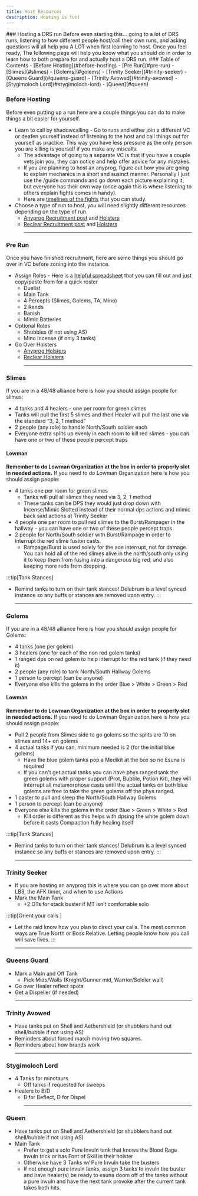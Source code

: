 ```yaml
---
title: Host Resources
description: Hosting is fun!
---
```


<link
  rel="stylesheet"
  media="(prefers-color-scheme:dark)"
  href="https://cdn.jsdelivr.net/npm/@shoelace-style/shoelace@2.15.1/cdn/themes/dark.css"
  onload="document.documentElement.classList.add('sl-theme-dark');"
/>
<script type="module" src="https://cdn.jsdelivr.net/npm/@shoelace-style/shoelace@2.15.1/cdn/shoelace-autoloader.js"></script>

<html>
### Hosting a DRS run
Before even starting this... going to a lot of DRS runs, listening to how different people host/call their own runs, and asking questions will all help you 
A LOT when first learning to host. Once you feel ready, The following page will help you know what you should do in order to learn how to both prepare for and actually host a DRS run.

<sl-card class="card-basic ulti-summary">
### Table of Contents
- [Before Hosting](#before-hosting)
- [Pre Run](#pre-run)
- [Slimes](#slimes)
- [Golems](#golems)
- [Trinity Seeker](#trinity-seeker)
- [Queens Guard](#queens-guard)
- [Trinity Avowed](#trinity-avowed)
- [Stygimoloch Lord](#stygimoloch-lord)
- [Queen](#queen)
</sl-card>

### Before Hosting
Before even putting up a run here are a couple things you can do to make things a bit easier for yourself.
- Learn to call by shadowcalling - Go to runs and either join a different VC or deafen yourself instead of listening to the host and call things out for yourself as practice. This way you have less pressure as the only person you are killing is yourself if you make any miscalls.
    - The advantage of going to a separate VC is that if you have a couple vets join you, they can notice and help offer advice for any mistakes.
    - If you are planning to host an anyprog, figure out how you are going to explain mechanics in a short and susinct manner. Personally I just use the /guide commands and go down each picture explaining it, but everyone has their own way (once again this is where listening to others explain fights comes in handy).
    - Here are [timelines of the fights](<https://docs.google.com/document/d/1eEqYagB2WPvrsWN8LXmLIjsUDWINL7dvBLn7LqMWXcc/edit#heading=h.wz1yzggpgo05>) that you can study.
- Choose a type of run to host, you will need slightly different resources depending on the type of run.
    - [Anyprog Recruitment post](<https://docs.google.com/document/d/1Dc3FqGgYsuuU3CEOlYDAOPWlKwUQAZfwhI9HyGhNSfY/edit?usp=sharing>) and [Holsters](<https://docs.google.com/spreadsheets/d/1FSUu_NM2-OV_nR7CU1GlgrqYwdR46foryK7OXXXngfY/edit?gid=2084095906#gid=2084095906>)
    - [Reclear Recruitment post](<https://docs.google.com/document/d/1Dc3FqGgYsuuU3CEOlYDAOPWlKwUQAZfwhI9HyGhNSfY/edit?usp=sharing>) and [Holsters](<https://docs.google.com/spreadsheets/d/12wlm-oVFsV3kxt9xdf8mK9HrcFP62DDYuGYT443JbVI/edit?gid=1631819016#gid=1631819016>)
<br /><hr />

### Pre Run
Once you have finished recruitment, here are some things you should go over in VC before zoning into the instance.
- Assign Roles - Here is a [helpful spreadsheet](<https://docs.google.com/spreadsheets/d/1xxC1DANJQIOUh-TnFBaOHiGm-NwyDM7iDJ9h6wlySmQ/edit?usp=sharing>) that you can fill out and just copy/paste from for a quick roster
    - Duelist
    - Main Tank
    - 4 Percepts (Slimes, Golems, TA, Mino)
    - 2 Rends
    - Banish
    - Mimic Batteries
- Optional Roles
    - Shubbles (if not using AS)
    - Mino Incense (if only 3 tanks)
- Go Over Holsters
    - [Anyprog Holsters](<https://docs.google.com/spreadsheets/d/1FSUu_NM2-OV_nR7CU1GlgrqYwdR46foryK7OXXXngfY/edit?gid=2084095906#gid=2084095906>)
    - [Reclear Holsters](<https://docs.google.com/spreadsheets/d/12wlm-oVFsV3kxt9xdf8mK9HrcFP62DDYuGYT443JbVI/edit?gid=1631819016#gid=1631819016>)
<br /><hr />

### Slimes
If you are in a 48/48 alliance here is how you should assign people for slimes:
- 4 tanks and 4 healers - one per room for green slimes
 - Tanks will pull the first 5 slimes and their Healer will pull the last one via the standard  “3, 2, 1 method”
- 2 people (any role) to handle North/South soldier each
- Everyone extra splits up evenly in each room to kill red slimes - you can have one or two of these people percept traps

#### Lowman
**Remember to do Lowman Organization at the box in order to properly slot in needed actions.**
If you need to do Lowman Organization here is how you should assign people:
- 4 tanks one per room for green slimes
    - Tanks will pull all slimes they need via 3, 2, 1 method
    - These tanks can be DPS they would just drop down with Incense/Mimic Slotted instead of their normal dps actions and mimic back said actions at Trinity Seeker
- 4 people one per room to pull red slimes to the Burst/Rampager in the hallway - you can have one or two of these people percept traps
- 2 people for North/South soldier with Burst/Rampage in order to interrupt the red slime fusion casts.
    - Rampage/Burst is used solely for the aoe interrupt, not for damage. You can hold all of the red slimes alive in the north/south only using it to keep them from fusing into a dangerous big red, and also keeping more reds from dropping.

:::tip[Tank Stances]
- Remind tanks to turn on their tank stances! Delubrum is a level synced instance so any buffs or stances are removed upon entry.
:::
<br /><hr />


### Golems
If you are in a 48/48 alliance here is how you should assign people for Golems:
- 4 tanks (one per golem)
- 3 healers (one for each of the non red golem tanks)
- 1 ranged dps on red golem to help interrupt for the red tank (if they need it)
- 2 people (any role) to tank North/South Hallway Golems
- 1 person to percept (can be anyone)
- Everyone else kills the golems in the order Blue > White > Green > Red

#### Lowman
**Remember to do Lowman Organization at the box in order to properly slot in needed actions.**
If you need to do Lowman Organization here is how you should assign people:
- Pull 2 people from Slimes side to go golems so the splits are 10 on slimes and 14+ on golems
- 4 actual tanks if you can, minimum needed is 2 (for the initial blue golems)
    - Have the blue golem tanks pop a Medikit at the box so no Esuna is required
    - If you can't get actual tanks you can have phys ranged tank the green golems with proper support (Prot, Bubble, Potion Kit), they will interrupt all metamorphose casts until the actual tanks on both blue golems are free to take the green golems off the phys ranged.
- 1 caster to pull and sleep the North/South Hallway Golems
- 1 person to percept (can be anyone)
- Everyone else kills the golems in the order Blue > Green > White > Red
    - Kill order is different as this helps with dpsing the white golem down before it casts Compaction fully healing itself

:::tip[Tank Stances]
- Remind tanks to turn on their tank stances! Delubrum is a level synced instance so any buffs or stances are removed upon entry.
:::
<br /><hr />

### Trinity Seeker
- If you are hosting an anyprog this is where you can go over more about LB3, the AFK timer, and when to use Actions
- Mark the Main Tank
    - +2 OTs for stack buster if MT isn’t comfortable solo

:::tip[Orient your calls ]
 - Let the raid know how you plan to direct your calls. The most common ways are True North or Boss Relative. Letting people know how you call will save lives. 
:::
<br /><hr />

### Queens Guard
- Mark a Main and Off Tank
    - Pick Mids/Walls (Knight/Gunner mid, Warrior/Soldier wall)
- Go over Healer reflect spots
- Get a Dispeller (if needed)
<br /><hr />

### Trinity Avowed
- Have tanks put on Shell and Aethershield (or shubblers hand out shell/bubble if not using AS)
- Reminders about forced march moving two squares.
- Reminders about how brands work
<br /><hr />

### Stygimoloch Lord
- 4 Tanks for minotaurs
    - Off tanks if requested for sweeps
- Healers to B/D
    - B for Beflect, D for Dispel
<br /><hr />

### Queen
- Have tanks put on Shell and Aethershield (or shubblers hand out shell/bubble if not using AS)
- Main Tank
    - Prefer to get a solo Pure Invuln tank that knows the Blood Rage invuln trick or has Font of Skill in their holster
    - Otherwise have 3 Tanks w/ Pure Invuln take the busters
    - If not enough pure invuln tanks, assign 3 tanks to invuln the buster and have healer(s) be ready to esuna doom off of the tanks without a pure invuln and have the next tank provoke after the current tank takes both hits.
</html>
